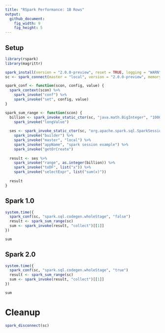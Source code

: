 ```yaml
---
title: "RSpark Performance: 1B Rows"
output:
  github_document:
    fig_width: 9
    fig_height: 5
---
```


## Setup
```r
library(rspark)
library(magrittr)

spark_install(version = "2.0.0-preview", reset = TRUE, logging = "WARN")
sc <- spark_connect(master = "local", version = "2.0.0-preview", memory = "12G ")

spark_conf <- function(scon, config, value) {
  spark_context(scon) %>%
    spark_invoke("conf") %>%
    spark_invoke("set", config, value)
}

spark_sum_range <- function(scon) {
  billion <- spark_invoke_static_ctor(sc, "java.math.BigInteger", "1000000000") %>%
    spark_invoke("longValue")
  
  ses <- spark_invoke_static_ctor(sc, "org.apache.spark.sql.SparkSession", spark_context(sc)) %>%
    spark_invoke("builder") %>%
    spark_invoke("master", "local") %>%
    spark_invoke("appName", "spark session example") %>%
    spark_invoke("getOrCreate")
  
  result <- ses %>%
    spark_invoke("range", as.integer(billion)) %>%
    spark_invoke("toDF", list("x")) %>%
    spark_invoke("selectExpr", list("sum(x)"))
  
  result
}

```

## Spark 1.0

```r
system.time({
  spark_conf(sc, "spark.sql.codegen.wholeStage", "false")
  result <- spark_sum_range(sc)
  sum <- spark_invoke(result, "collect")[[1]]
})

sum
```

## Spark 2.0

```r
system.time({
  spark_conf(sc, "spark.sql.codegen.wholeStage", "true")
  result <- spark_sum_range(sc)
  sum <- spark_invoke(result, "collect")[[1]]
})

sum
```

# Cleanup

```r
spark_disconnect(sc)
```
